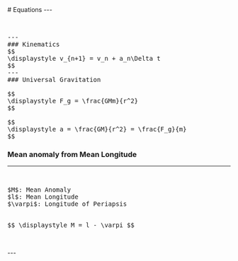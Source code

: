 

<Head>
  <title>Equations</title>
  <meta name="description" content="" />
  <link rel="icon" type="image/svg+xml" href="/favicon/lightmode/favicon.svg" />
  <link rel="icon" type="image/png" href="/favicon/lightmode/favicon.png" />
  <link
    rel="stylesheet"
    href="https://cdn.jsdelivr.net/npm/katex@0.16.0/dist/katex.min.css"
    integrity="sha384-Xi8rHCmBmhbuyyhbI88391ZKP2dmfnOl4rT9ZfRI7mLTdk1wblIUnrIq35nqwEvC"
    crossorigin="anonymous"
  />
</Head>

<div className="mt-8">
# Equations  
---  
  
<br/>
  
<pre> 

---
### Kinematics  
$$ 
\displaystyle v_{n+1} = v_n + a_n\Delta t
$$
---
### Universal Gravitation

$$
\displaystyle F_g = \frac{GMm}{r^2}
$$

$$
\displaystyle a = \frac{GM}{r^2} = \frac{F_g}{m}
$$
</pre>

### Mean anomaly from Mean Longitude  

---  
<br/>
<pre>
$M$: Mean Anomaly
$l$: Mean Longitude
$\varpi$: Longitude of Periapsis    
<br/>
$$ \displaystyle M = l - \varpi $$  
<br/>
</pre>
---  



</div>
